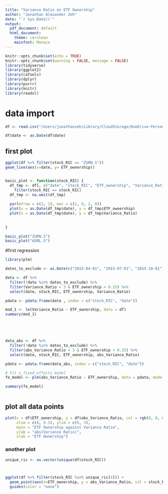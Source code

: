 ```yaml
---
title: "Variance Ratio on ETF Ownership"
author: "Jonathan Alexander Zeh"
date: "`r Sys.Date()`"
output:
  pdf_document: default
  html_document:
    theme: cerulean
    mainfont: Monaco
---
```


```r
knitr::opts_chunk$set(echo = TRUE)
knitr::opts_chunk$set(warning = FALSE, message = FALSE) 
library(tidyverse)
library(ggplot2)
library(caTools)
library(dplyr)
library(purrr)
library(knitr)
library(readxl)
```


# data import
```r
df <- read.csv("/Users/jonathanzeh/Library/CloudStorage/OneDrive-Personal/BA_Thesis/BA_coding/datasets/eikon_data/variable_data/quarterly_panel_v1.csv")

df$date <- as.Date(df$date)
```


## first plot
```r
ggplot(df %>% filter(stock_RIC == "ZURN.S"))
geom_line(aes(x=date, y= ETF_ownership))


basic_plot <- function(stock_RIC) {
  df_tmp <- df[, c("date", "stock_RIC", "ETF_ownership", "Variance_Ratio")] %>% 
    filter(stock_RIC == stock_RIC)
  df_tmp <- na.omit(df_tmp)
  
  par(mfrow = c(2, 1), mar = c(2, 0, 2, 0))
  plot(x = as.Date(df_tmp$date), y = df_tmp$ETF_ownership)
  plot(x = as.Date(df_tmp$date), y = df_tmp$Variance_Ratio)
  
  
}

basic_plot("ZURN.S")
basic_plot("ASML.S")
```

#first regression
```r
library(plm)

dates_to_exclude <- as.Date(c("2015-04-01", "2015-07-01", "2015-10-01"))

data <- df %>%
  filter(!date %in% dates_to_exclude) %>%
  filter(Variance_Ratio < 3 & ETF_ownership < 0.25) %>%
  select(date, stock_RIC, ETF_ownership, Variance_Ratio)

pdata <- pdata.frame(data , index = c("stock_RIC", "date"))

mod_1 <- lm(Variance_Ratio ~ ETF_ownership, data = df)
summary(mod_1)





data_abs <- df %>%
  filter(!date %in% dates_to_exclude) %>%
  filter(abs_Variance_Ratio < 3 & ETF_ownership < 0.25) %>%
  select(date, stock_RIC, ETF_ownership, abs_Variance_Ratio)

pdata <- pdata.frame(data_abs, index = c("stock_RIC", "date"))

# Fit a fixed effects model
fe_model <- plm(abs_Variance_Ratio ~ ETF_ownership, data = pdata, model = "within")

summary(fe_model)



```
## plot all data points
```r
plot(x = df$ETF_ownership, y = df$abs_Variance_Ratio, col = rgb(0, 0, 0, 0.012),
     xlim = c(0, 0.3), ylim = c(0, 3),
     main = "ETF Ownership against Variance Ratio",
     ylab = "abs(Variance Ratio)",
     xlab = "ETF Ownership")

```

### another plot
```r




unique_ric <- as.vector(unique(df$stock_RIC))



ggplot(df %>% filter(stock_RIC %in% unique_ric[4])) +
  geom_point(aes(x=ETF_ownership, y = abs_Variance_Ratio, col = stock_RIC)) +
  guides(color = "none")
```

